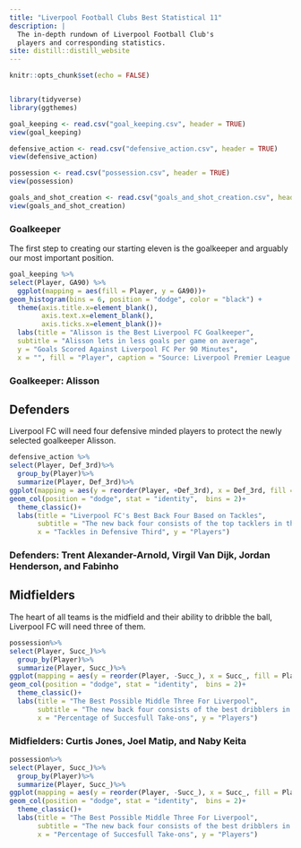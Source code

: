 ```yaml
---
title: "Liverpool Football Clubs Best Statistical 11"
description: |
  The in-depth rundown of Liverpool Football Club's
  players and corresponding statistics.
site: distill::distill_website
---
```


```r
knitr::opts_chunk$set(echo = FALSE)


library(tidyverse)
library(ggthemes)

goal_keeping <- read.csv("goal_keeping.csv", header = TRUE)
view(goal_keeping)

defensive_action <- read.csv("defensive_action.csv", header = TRUE)
view(defensive_action)

possession <- read.csv("possession.csv", header = TRUE)
view(possession)

goals_and_shot_creation <- read.csv("goals_and_shot_creation.csv", header = TRUE)
view(goals_and_shot_creation)
```

###  Goalkeeper
The first step to creating our starting eleven is the goalkeeper and arguably our most important position.  

```r

goal_keeping %>% 
select(Player, GA90) %>%
  ggplot(mapping = aes(fill = Player, y = GA90))+
geom_histogram(bins = 6, position = "dodge", color = "black") +
  theme(axis.title.x=element_blank(), 
        axis.text.x=element_blank(), 
        axis.ticks.x=element_blank())+  
  labs(title = "Alisson is the Best Liverpool FC Goalkeeper", 
  subtitle = "Alisson lets in less goals per game on average", 
  y = "Goals Scored Against Liverpool FC Per 90 Minutes", 
  x = "", fill = "Player", caption = "Source: Liverpool Premier League Champions 19/20 Complete (2020)")
```
###  Goalkeeper: Alisson

##  Defenders
Liverpool FC will need four defensive minded players to protect the newly selected goalkeeper Alisson.  

```r
defensive_action %>%
select(Player, Def_3rd)%>%
  group_by(Player)%>%
  summarize(Player, Def_3rd)%>%
ggplot(mapping = aes(y = reorder(Player, +Def_3rd), x = Def_3rd, fill = Player))+
geom_col(position = "dodge", stat = "identity",  bins = 2)+
  theme_classic()+
  labs(title = "Liverpool FC's Best Back Four Based on Tackles", 
       subtitle = "The new back four consists of the top tacklers in the defensive third", 
       x = "Tackles in Defensive Third", y = "Players")
```
###  Defenders: Trent Alexander-Arnold, Virgil Van Dijk, Jordan Henderson, and Fabinho


##  Midfielders
The heart of all teams is the midfield and their ability to dribble the ball, Liverpool FC will need three of them.

```r
possession%>%
select(Player, Succ_)%>%
  group_by(Player)%>%
  summarize(Player, Succ_)%>%
ggplot(mapping = aes(y = reorder(Player, -Succ_), x = Succ_, fill = Player))+
geom_col(position = "dodge", stat = "identity",  bins = 2)+
  theme_classic()+
  labs(title = "The Best Possible Middle Three For Liverpool", 
       subtitle = "The new back four consists of the best dribblers in the team", 
       x = "Percentage of Succesfull Take-ons", y = "Players")
```
 
###  Midfielders: Curtis Jones, Joel Matip, and Naby Keita

```r
possession%>%
select(Player, Succ_)%>%
  group_by(Player)%>%
  summarize(Player, Succ_)%>%
ggplot(mapping = aes(y = reorder(Player, -Succ_), x = Succ_, fill = Player))+
geom_col(position = "dodge", stat = "identity",  bins = 2)+
  theme_classic()+
  labs(title = "The Best Possible Middle Three For Liverpool", 
       subtitle = "The new back four consists of the best dribblers in the team", 
       x = "Percentage of Succesfull Take-ons", y = "Players")
```
 



